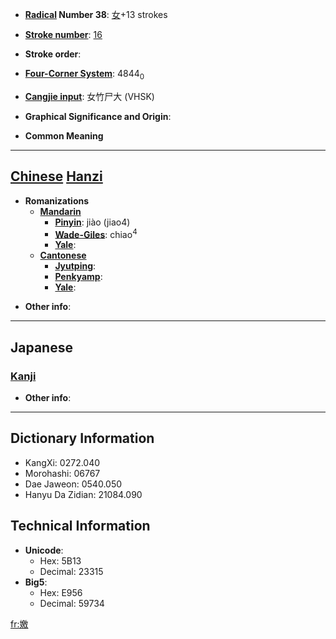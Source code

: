 * '''[[Wiktionary:Chinese radical index| Radical]] Number 38''': [[Wiktionary:Chinese radical index 女|女]]+13 strokes

* '''[[Wiktionary:Chinese total strokes index|Stroke number]]''': [[Wiktionary:Chinese total strokes index 16|16]]

* '''Stroke order''': 

* '''[[Wiktionary:Chinese four corner index|Four-Corner System]]''': 4844<sub>0</sub>

* '''[[Wiktionary:Chinese Cangjie index|Cangjie input]]''': 女竹尸大 (VHSK)

* '''Graphical Significance and Origin''': 

* '''Common Meaning'''

----

== [[Chinese]] [[Hanzi]] ==

* '''Romanizations'''
** '''[[Mandarin]]'''
*** '''[[Pinyin]]''': jiào (jiao4)
*** '''[[Wade-Giles]]''': chiao<sup>4</sup>
*** '''[[Yale]]''': 
** '''[[Cantonese]]'''
*** '''[[Jyutping]]''':
*** '''[[Penkyamp]]''': 
*** '''[[Yale]]''': 

* '''Other info''': 

----

==Japanese==
===[[Kanji]]===
{{kanji|on readings=[[けう]] (keu)
|kun readings=
}}

* '''Other info''':  

----

== Dictionary Information ==

* KangXi: 0272.040
* Morohashi: 06767
* Dae Jaweon: 0540.050
* Hanyu Da Zidian: 21084.090

== Technical Information ==

* '''Unicode''':
** Hex: 5B13
** Decimal: 23315
* '''Big5''':
** Hex: E956
** Decimal: 59734

[[fr:嬓]]